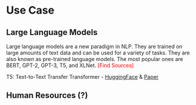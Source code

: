 # Use Case

## Large Language Models

Large language models are a new paradigm in NLP. They are trained on large amounts of text data and can be used for a variety of tasks. They are also known as pre-trained language models. The most popular ones are BERT, GPT-2, GPT-3, T5, and XLNet. <span style="color: red;">[Find Sources]</span>

T5: Text-to-Text Transfer Transformer - [HuggingFace](https://www.mysql.com/) & [Paper](https://arxiv.org/pdf/1910.10683.pdf)



## Human Resources (?)
